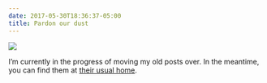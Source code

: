 ```yaml
---
date: 2017-05-30T18:36:37-05:00
title: Pardon our dust
---
```


![](http://butchbellah.com/wp-content/uploads/2014/05/Pardon-Our-Dust.jpg "")

I'm currently in the progress of moving my old posts over. In the meantime, you can find them at [their usual home](https://inattentionalcoffee.wordpress.com/).
